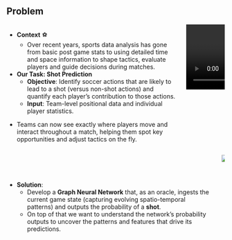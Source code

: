 ## Problem

::: columns
::: {.column style="margin-top:0px;" .left-col}
- **Context** ⚽
  - Over recent years, sports data analysis has gone from basic post game stats to using detailed time and space information to shape tactics, evaluate players and guide decisions during matches.

- **Our Task: Shot Prediction** 
  - **Objective**: Identify soccer actions that are likely to lead to a shot (versus non-shot actions) and quantify each player’s contribution to those actions.
  - **Input**: Team-level positional data and individual player statistics.

::: notes
- Teams can now see exactly where players move and interact throughout a match, helping them spot key opportunities and adjust tactics on the fly.
:::
:::

::: column
<video src="resources/problem/video.mp4" autoplay loop muted class="rounded-media"></video>

</video>
:::
:::

::: columns
::: {.column style="margin-top:60px;" .left-col}
- **Solution**: 
  - Develop a **Graph Neural Network** that, as an oracle, ingests the current game state (capturing evolving spatio-temporal patterns) and outputs the probability of a **shot**. 
  - On top of that we want to understand the network’s probability outputs to uncover the patterns and features that drive its predictions.
:::

::: column
![](resources/problem/chain.gif){.lightbox}
:::
:::


<script src="soccerai_files/libs/revealjs/dist/reveal.js"></script>
<script>
  Reveal.initialize();
  Reveal.on('slidechanged', (event) => {
    const video = event.currentSlide.querySelector('video');
    if (video && video.currentTime !== 0) {
      video.currentTime = 0;
      video.play();
    }
  });
</script>
